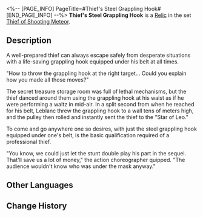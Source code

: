<%-- [PAGE_INFO]
PageTitle=#Thief's Steel Grappling Hook#
[END_PAGE_INFO] --%>
{{Relic Infobox
|id        = 61113
|image     = Item Thief's Steel Grappling Hook.png{{subst:void|<!--$UPLOAD:<<SpriteOutput/RelicFigures/IconRelic_111_3.png>-<Item Thief's Steel Grappling Hook.png>-<Relic Icons>>-->}}
|set       = Thief of Shooting Meteor
|piece     = Body
|mentions  = 
}}
{{Description|A steel cable disguised as a woven belt, with hooks and pulleys hidden in its buckle.}}
'''Thief's Steel Grappling Hook''' is a [[Relic]] in the set [[Thief of Shooting Meteor]].

==Description==
A well-prepared thief can always escape safely from desperate situations with a life-saving grappling hook equipped under his belt at all times.

"How to throw the grappling hook at the right target... Could you explain how you made all those moves?"

The secret treasure storage room was full of lethal mechanisms, but the thief danced around them using the grappling hook at his waist as if he were performing a waltz in mid-air. In a split second from when he reached for his belt, Leblanc threw the grappling hook to a wall tens of meters high, and the pulley then rolled and instantly sent the thief to the "Star of Leo."

To come and go anywhere one so desires, with just the steel grappling hook equipped under one's belt, is the basic qualification required of a professional thief.

"You know, we could just let the stunt double play his part in the sequel. That'll save us a lot of money," the action choreographer quipped. "The audience wouldn't know who was under the mask anyway."

==Other Languages==
{{Other Languages
|en   = Thief's Steel Grappling Hook
|zhs  = 怪盗的纤钢爪钩
|zht  = 怪盜的纖鋼爪鉤
|ja   = {{Rubi|怪盗|かいとう}}のワイヤーかぎ{{Rubi|爪|つめ}}
|ko   = 괴도의 쇠갈고리
|es   = Gancho de acero del ladrón
|fr   = Grappin d'acier de voleur
|ru   = Воровской стальной крюк
|th   = Thief's Steel Grappling Hook
|vi   = Móc Neo Sắt Của Kẻ Trộm
|de   = Stählerner Wurfhaken des Diebs
|id   = Thief's Steel Grappling Hook
|pt   = Gancho de Aço do Ladrão
}}

==Change History==
{{Change History|1.0}}